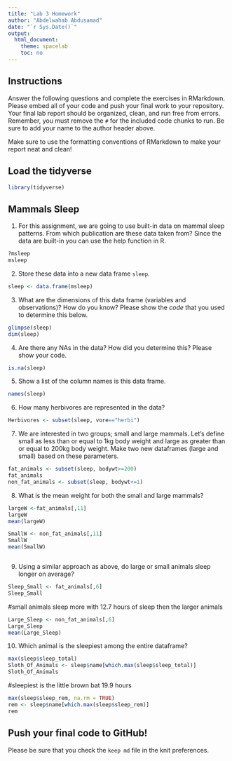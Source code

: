 ```yaml
---
title: "Lab 3 Homework"
author: "Abdelwahab Abdusamad"
date: "`r Sys.Date()`"
output:
  html_document:
    theme: spacelab
    toc: no
---
```


## Instructions
Answer the following questions and complete the exercises in RMarkdown. Please embed all of your code and push your final work to your repository. Your final lab report should be organized, clean, and run free from errors. Remember, you must remove the `#` for the included code chunks to run. Be sure to add your name to the author header above.  

Make sure to use the formatting conventions of RMarkdown to make your report neat and clean!  

## Load the tidyverse
```r
library(tidyverse)
```

## Mammals Sleep
1. For this assignment, we are going to use built-in data on mammal sleep patterns. From which publication are these data taken from? Since the data are built-in you can use the help function in R.
```r
?msleep
msleep
```

2. Store these data into a new data frame `sleep`.
```r
sleep <- data.frame(msleep)
```

3. What are the dimensions of this data frame (variables and observations)? How do you know? Please show the *code* that you used to determine this below.  
```r
glimpse(sleep)
dim(sleep)
```

4. Are there any NAs in the data? How did you determine this? Please show your code.  
```r
is.na(sleep)
```

5. Show a list of the column names is this data frame.
```r
names(sleep)
```

6. How many herbivores are represented in the data?  
```r
Herbivores <- subset(sleep, vore=="herbi")
```

7. We are interested in two groups; small and large mammals. Let's define small as less than or equal to 1kg body weight and large as greater than or equal to 200kg body weight. Make two new dataframes (large and small) based on these parameters.
```r
fat_animals <- subset(sleep, bodywt>=200)
fat_animals
non_fat_animals <- subset(sleep, bodywt<=1)
```

8. What is the mean weight for both the small and large mammals?
```r
largeW <-fat_animals[,11]
largeW
mean(largeW)
```

```r
SmallW <- non_fat_animals[,11]
SmallW
mean(SmallW)
```



```r

```

9. Using a similar approach as above, do large or small animals sleep longer on average?  
```r
Sleep_Small <- fat_animals[,6]
Sleep_Small
```
#small animals sleep more with 12.7 hours of sleep then the larger animals
```r
Large_Sleep <- non_fat_animals[,6]
Large_Sleep
mean(Large_Sleep)
```

10. Which animal is the sleepiest among the entire dataframe?
```r
max(sleep$sleep_total)
Sloth_Of_Animals <- sleep$name[which.max(sleep$sleep_total)]
Sloth_Of_Animals
```
#sleepiest is the little brown bat 19.9 hours 
```r
max(sleep$sleep_rem, na.rm = TRUE)
rem <- sleep$name[which.max(sleep$sleep_rem)]
rem
```

## Push your final code to GitHub!
Please be sure that you check the `keep md` file in the knit preferences.   